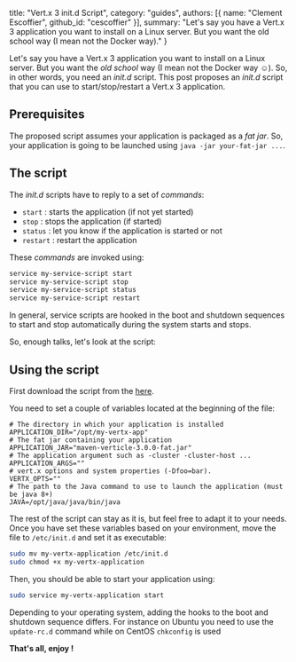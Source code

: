 
  title: "Vert.x 3 init.d Script",
  category: "guides",
  authors: [{
    name: "Clement Escoffier",
    github_id: "cescoffier"
  }],
  summary: "Let's say you have a Vert.x 3 application you want to install on a Linux server. But you want the old school way (I mean not the Docker way)."
}

Let's say you have a Vert.x 3 application you want to install on a Linux server. But you want the _old school_ way (I mean not the Docker way &#9786;). So, in other words, you need an _init.d_ script. This post proposes an _init.d_ script that you can use to start/stop/restart a Vert.x 3 application.

## Prerequisites

The proposed script assumes your application is packaged as a _fat jar_. So, your application is going to be launched using `java -jar your-fat-jar ...`.

## The script

The _init.d_ scripts have to reply to a set of _commands_:

* `start` : starts the application (if not yet started)
* `stop` : stops the application (if started)
* `status` : let you know if the application is started or not
* `restart` : restart the application

These _commands_ are invoked using:

```bash
service my-service-script start
service my-service-script stop
service my-service-script status
service my-service-script restart
```

In general, service scripts are hooked in the boot and shutdown sequences to start and stop automatically during the system starts and stops.

So, enough talks, let's look at the script:

<Gist url="https://gist.github.com/cescoffier/ccc8b391787e93f4e6e0" />

## Using the script

First download the script from the [here](https://gist.githubusercontent.com/cescoffier/ccc8b391787e93f4e6e0/raw/my-vertx-application).

You need to set a couple of variables located at the beginning of the file:

```
# The directory in which your application is installed
APPLICATION_DIR="/opt/my-vertx-app"
# The fat jar containing your application
APPLICATION_JAR="maven-verticle-3.0.0-fat.jar"
# The application argument such as -cluster -cluster-host ...
APPLICATION_ARGS=""
# vert.x options and system properties (-Dfoo=bar).
VERTX_OPTS=""
# The path to the Java command to use to launch the application (must be java 8+)
JAVA=/opt/java/java/bin/java
```

The rest of the script can stay as it is, but feel free to adapt it to your needs. Once you have set these variables based on your environment, move the file to `/etc/init.d` and set it as executable:

```bash
sudo mv my-vertx-application /etc/init.d
sudo chmod +x my-vertx-application
```

Then, you should be able to start your application using:

```bash
sudo service my-vertx-application start
```

Depending to your operating system, adding the hooks to the boot and shutdown sequence differs. For instance on Ubuntu you need to use the `update-rc.d` command while on CentOS `chkconfig` is used

**That's all, enjoy !**
